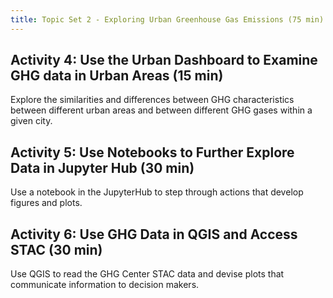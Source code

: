 ```yaml
---
title: Topic Set 2 - Exploring Urban Greenhouse Gas Emissions (75 min)
---
```

## Activity 4: Use the Urban Dashboard to Examine GHG data in Urban Areas (15 min)

Explore the similarities and differences between GHG characteristics between different urban areas and between different GHG gases within a given city. 

## Activity 5: Use Notebooks to Further Explore Data in Jupyter Hub (30 min)

Use a notebook in the JupyterHub to step through actions that develop figures and plots.

## Activity 6: Use GHG Data in QGIS and Access STAC (30 min)

Use QGIS to read the GHG Center STAC data and devise plots that communicate information to decision makers.   
